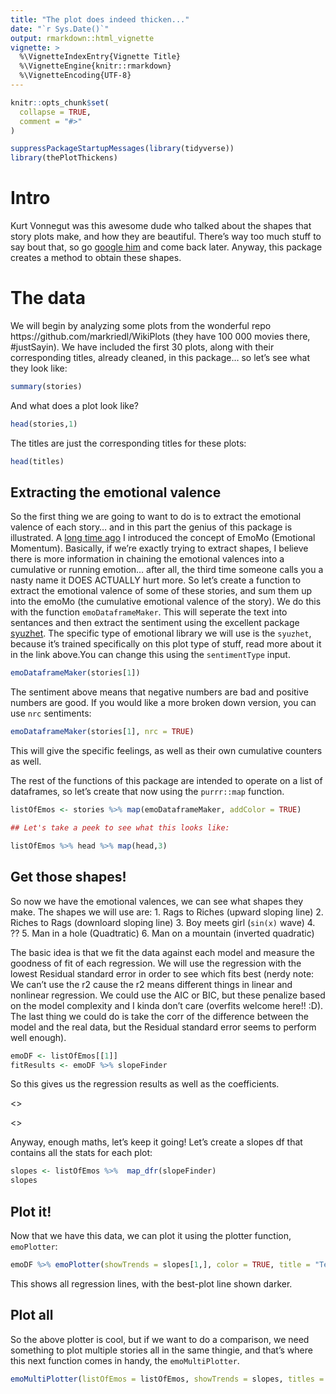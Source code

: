 ```yaml
---
title: "The plot does indeed thicken..."
date: "`r Sys.Date()`"
output: rmarkdown::html_vignette
vignette: >
  %\VignetteIndexEntry{Vignette Title}
  %\VignetteEngine{knitr::rmarkdown}
  %\VignetteEncoding{UTF-8}
---
```


```r
knitr::opts_chunk$set(
  collapse = TRUE,
  comment = "#>"
)

suppressPackageStartupMessages(library(tidyverse))
library(thePlotThickens)
```

# Intro

Kurt Vonnegut was this awesome dude who talked about the shapes that story plots make, and how they are beautiful. There's way too much stuff to say bout that, so go [google him](https://www.google.com/search?q=kurt+vonnegut+shapes&oq=kurt+vonnegut+shapes) and come back later. Anyway, this package creates a method to obtain these shapes.

# The data

We will begin by analyzing some plots from the wonderful repo https://github.com/markriedl/WikiPlots (they have 100 000 movies there, #justSayin). We have included the first 30 plots, along with their corresponding titles, already cleaned, in this package... so let's see what they look like:

```r
summary(stories)
```

And what does a plot look like?

```r
head(stories,1)
```

The titles are just the corresponding titles for these plots:

```r
head(titles)
```

## Extracting the emotional valence

So the first thing we are going to want to do is to extract the emotional valence of each story... and in this part the genius of this package is illustrated. A [long time ago](https://www.amitkohli.com/moviesentiments/#emoMo) I introduced the concept of EmoMo (Emotional Momentum). Basically, if we're exactly trying to extract shapes, I believe there is more information in chaining the emotional valences into a cumulative or running emotion... after all, the third time someone calls you a nasty name it DOES ACTUALLY hurt more. So let's create a function to extract the emotional valence of some of these stories, and sum them up into the emoMo (the cumulative emotional valence of the story). We do this with the function `emoDataframeMaker`. This will seperate the text into sentances and then extract the sentiment using the excellent package [syuzhet](https://cran.r-project.org/web/packages/syuzhet/vignettes/syuzhet-vignette.html). The specific type of emotional library we will use is the `syuzhet`, because it's trained specifically on this plot type of stuff, read more about it in the link above.You can change this using the `sentimentType` input.

```r
emoDataframeMaker(stories[1])
```

The sentiment above means that negative numbers are bad and positive numbers are good. If you would like a more broken down version, you can use `nrc` sentiments:
```r
emoDataframeMaker(stories[1], nrc = TRUE)
```

This will give the specific feelings, as well as their own cumulative counters as well.

The rest of the functions of this package are intended to operate on a list of dataframes, so let's create that now using the `purrr::map` function. 
```r
listOfEmos <- stories %>% map(emoDataframeMaker, addColor = TRUE)

## Let's take a peek to see what this looks like:

listOfEmos %>% head %>% map(head,3)
```

## Get those shapes!

So now we have the emotional valences, we can see what shapes they make. The shapes we will use are:
 1. Rags to Riches (upward sloping line)
 2. Riches to Rags (downloard sloping line)
 3. Boy meets girl (`sin(x)` wave)
 4. ??
 5. Man in a hole (Quadtratic)
 6. Man on a mountain (inverted quadratic)

The basic idea is that we fit the data against each model and measure the goodness of fit of each regression. We will use the regression with the lowest Residual standard error in order to see which fits best (nerdy note: We can't use the r2 cause the r2 means different things in linear and nonlinear regression. We could use the AIC or BIC, but these penalize based on the model complexity and I kinda don't care (overfits welcome here!! :D). The last thing we could do is take the corr of the difference between the model and the real data, but the Residual standard error seems to perform well enough).

```r
emoDF <- listOfEmos[[1]]
fitResults <- emoDF %>% slopeFinder

```
So this gives us the regression results as well as the coefficients.

<<EXPLAIN EACH ONE>> 

<<EXPLAIN WHY WE ARE NOT INTERESTED IN SOME OF THE REGRESSORS>>

Anyway, enough maths, let's keep it going! Let's create a slopes df that contains all the stats for each plot:

```r
slopes <- listOfEmos %>%  map_dfr(slopeFinder)
slopes

```

## Plot it!

Now that we have this data, we can plot it using the plotter function, `emoPlotter`:
```r
emoDF %>% emoPlotter(showTrends = slopes[1,], color = TRUE, title = "Test")

```

This shows all regression lines, with the best-plot line shown darker.


## Plot all

So the above plotter is cool, but if we want to do a comparison, we need something to plot multiple stories all in the same thingie, and that's where this next function comes in handy, the `emoMultiPlotter`.

```r
emoMultiPlotter(listOfEmos = listOfEmos, showTrends = slopes, titles = titles,  color = F)
```

<!-- ## Plotting the NRC stuff -->

<!-- ```{r, fig.width= '100%', fig.fullwidth = TRUE} -->
<!-- listofNRC <- stories %>% map(emoDataframeMaker, nrc = TRUE) -->

<!-- nrcMultiPlotter(listOfEmos = listofNRC, titles = titles) -->
<!-- ``` -->









